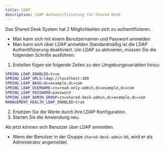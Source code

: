 ```yaml
---
title: LDAP
description: LDAP Authentifizierung für Shared Desk
---
```


Das Shared Desk System hat 2 Möglichkeiten sich zu authentifizieren.
- Man kann sich mit einem Benutzernamen und Passwort anmelden
- Man kann sich über LDAP anmelden
Standardmäßig ist die LDAP Authentifizierung deaktiviert. Um LDAP zu aktivieren, müssen Sie die folgenden Schritte ausführen:

1. Erstellen fügen sie folgende Zeilen zu den Umgebungsvariablen hinzu:
```bash
SPRING_LDAP_ENABLED=true
SPRING_LDAP_URLS=ldap://localhost:389
SPRING_LDAP_BASE=dc=example,dc=com
SPRING_LDAP_USERNAME=cn=read-only-admin,dc=example,dc=com
SPRING_LDAP_PASSWORD=password
SPRING_LDAP_ADMIN_GROUP=cn=shared-desk-admin,dc=example,dc=com
MANAGEMENT_HEALTH_LDAP_ENABLED=true
```
2. Ersetzen Sie die Werte durch Ihre LDAP-Konfiguration.
3. Starten Sie die Anwendung neu.

Ab jetzt können sich Benutzer über LDAP anmelden.
- Wenn der Benutzer in der Gruppe `shared-desk-admin` ist, wird er als Administrator angemeldet.
